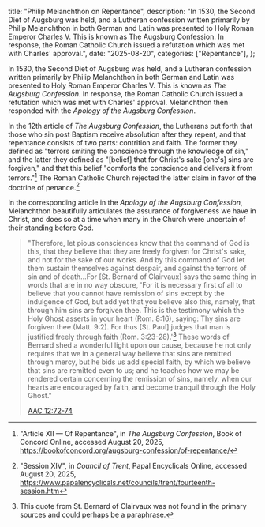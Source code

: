   title: "Philip Melanchthon on Repentance",
  description: "In 1530, the Second Diet of Augsburg was held, and a Lutheran confession written primarily by Philip Melanchthon in both German and Latin was presented to Holy Roman Emperor Charles V. This is known as The Augsburg Confession. In response, the Roman Catholic Church issued a refutation which was met with Charles' approval.",
  date: "2025-08-20",
  categories: ["Repentance"],
};

In 1530, the Second Diet of Augsburg was held, and a Lutheran confession written primarily by Philip Melanchthon in both German and Latin was presented to Holy Roman Emperor Charles V. This is known as *The Augsburg Confession*. In response, the Roman Catholic Church issued a refutation which was met with Charles' approval. Melanchthon then responded with the *Apology of the Augsburg Confession*.

In the 12th article of *The Augsburg Confession*, the Lutherans put forth that those who sin post Baptism receive absolution after they repent, and that repentance consists of two parts: contrition and faith. The former they defined as "terrors smiting the conscience through the knowledge of sin," and the latter they defined as "[belief] that for Christ's sake [one's] sins are forgiven," and that this belief "comforts the conscience and delivers it from terrors."[^1] The Roman Catholic Church rejected the latter claim in favor of the doctrine of penance.[^2]

In the corresponding article in the *Apology of the Augsburg Confession*, Melanchthon beautifully articulates the assurance of forgiveness we have in Christ, and does so at a time when many in the Church were uncertain of their standing before God.

> "Therefore, let pious consciences know that the command of God is this, that they believe that they are freely forgiven for Christ's sake, and not for the sake of our works. And by this command of God let them sustain themselves against despair, and against the terrors of sin and of death…For [St. Bernard of Clairvaux] says the same thing in words that are in no way obscure, 'For it is necessary first of all to believe that you cannot have remission of sins except by the indulgence of God, but add yet that you believe also this, namely, that through him sins are forgiven thee. This is the testimony which the Holy Ghost asserts in your heart (Rom. 8:16), saying: Thy sins are forgiven thee (Matt. 9:2). For thus [St. Paul] judges that man is justified freely through faith (Rom. 3:23-28).'[^3] These words of Bernard shed a wonderful light upon our cause, because he not only requires that we in a general way believe that sins are remitted through mercy, but he bids us add special faith, by which we believe that sins are remitted even to us; and he teaches how we may be rendered certain concerning the remission of sins, namely, when our hearts are encouraged by faith, and become tranquil through the Holy Ghost."
>
> [AAC 12:72-74](https://bookofconcord.org/defense/of-repentance/)

[^1]: "Article XII — Of Repentance", in *The Augsburg Confession*, Book of Concord Online, accessed August 20, 2025, https://bookofconcord.org/augsburg-confession/of-repentance/
[^2]: "Session XIV", in *Council of Trent*, Papal Encyclicals Online, accessed August 20, 2025, https://www.papalencyclicals.net/councils/trent/fourteenth-session.htm
[^3]: This quote from St. Bernard of Clairvaux was not found in the primary sources and could perhaps be a paraphrase.
